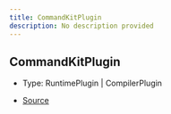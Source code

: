```yaml
---
title: CommandKitPlugin
description: No description provided
---
```


## CommandKitPlugin

- Type: RuntimePlugin \| CompilerPlugin

- [Source](https://github.com/underctrl-io/commandkit/blob/e7997746676c2b18be64230c918cb998973d18b5/packages/commandkit/src/plugins/types.ts#L4)